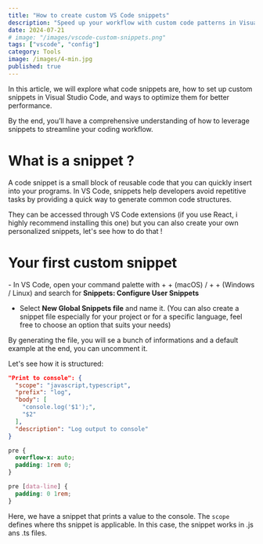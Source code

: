 ```yaml
---
title: "How to create custom VS Code snippets"
description: "Speed up your workflow with custom code patterns in Visual Studio Code"
date: 2024-07-21
# image: "/images/vscode-custom-snippets.png"
tags: ["vscode", "config"]
category: Tools
image: /images/4-min.jpg
published: true
---
```


In this article, we will explore what code snippets are, how to set up custom snippets
in Visual Studio Code, and ways to optimize them for better performance.

By the end, you’ll have a comprehensive understanding of how to leverage snippets to streamline your coding workflow.

# What is a snippet ?

A code snippet is a small block of reusable code that you can quickly insert into your programs.
In VS Code, snippets help developers avoid repetitive tasks by providing a quick way to generate
common code structures.

<AutoplayVideo src="/blog-assets/snippet-example.mov" />

They can be accessed through VS Code extensions (if you use React, i highly
recommend installing <CustomLink isExternal href='https://marketplace.visualstudio.com/items?itemName=dsznajder.es7-react-js-snippets'>this one</CustomLink>)
but you can also create your own personalized snippets, let's see how to do that !

# Your first custom snippet

<Step number={1} title="Set up a new snippets file">
  - In VS Code, open your command palette with <KeyboardKey value="CMD" /> +
  <KeyboardKey value="SHIFT" /> + <KeyboardKey value="P" /> (macOS) / <KeyboardKey value="CTRL" /> +
  <KeyboardKey value="SHIFT" /> + <KeyboardKey value="P" /> (Windows / Linux) and search for <strong>Snippets: Configure User Snippets</strong>

- Select <strong>New Global Snippets file</strong> and name it. (You can also create a snippet file especially for your project or for a specific language, feel free to choose an option that suits your needs)

</Step>

<Step number={2} title="Understand the structure">

By generating the file, you will se a bunch of informations and a default example at the end, you can uncomment it.

Let's see how it is structured:

```json
"Print to console": {
  "scope": "javascript,typescript",
  "prefix": "log",
  "body": [
    "console.log('$1');",
    "$2"
  ],
  "description": "Log output to console"
}
```

```css
pre {
  overflow-x: auto;
  padding: 1rem 0;
}

pre [data-line] {
  padding: 0 1rem;
}
```

Here, we have a snippet that prints a value to the console.
The `scope` defines where ths snippet is applicable. In this case, the snippet works in .js ans .ts files.

</Step>
